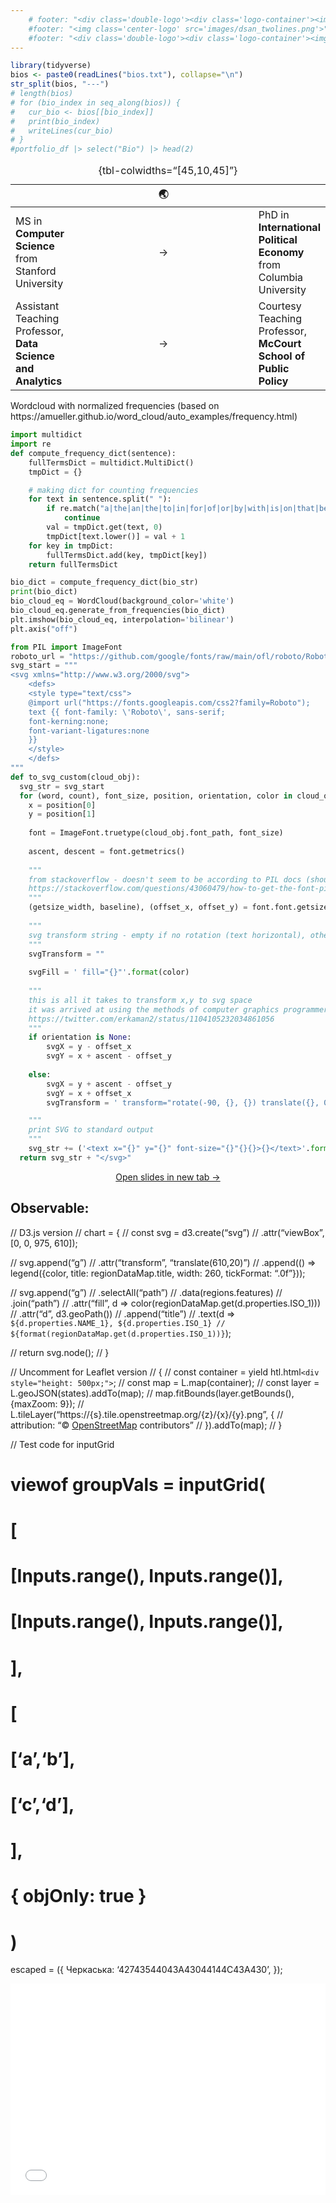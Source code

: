 ```yaml
---
    # footer: "<div class='double-logo'><div class='logo-container'><img class='logo-img logo-left' src='images/dsan_twolines.png'><img class='logo-img' src='images/mccourt.svg'></div></div>"
    #footer: "<img class='center-logo' src='images/dsan_twolines.png'>"
    #footer: "<div class='double-logo'><div class='logo-container'><img class='logo-img logo-left' src='images/dsan_twolines.png'><img class='logo-img' src='images/mccourt.svg'></div></div>"
---
```


```r
library(tidyverse)
bios <- paste0(readLines("bios.txt"), collapse="\n")
str_split(bios, "---")
# length(bios)
# for (bio_index in seq_along(bios)) {
#   cur_bio <- bios[[bio_index]]
#   print(bio_index)
#   writeLines(cur_bio)
# }
#portfolio_df |> select("Bio") |> head(2)
```

 | | 🌏 |
| - |:-:| - |
| MS in **Computer Science** from Stanford University | &rarr; | PhD in **International Political Economy** from Columbia University |
| Assistant Teaching Professor, **Data Science and Analytics** | &rarr; | Courtesy Teaching Professor, **McCourt School of Public Policy** |

: {tbl-colwidths="[45,10,45]"}

Wordcloud with normalized frequencies (based on https://amueller.github.io/word_cloud/auto_examples/frequency.html)

```python
import multidict
import re
def compute_frequency_dict(sentence):
    fullTermsDict = multidict.MultiDict()
    tmpDict = {}

    # making dict for counting frequencies
    for text in sentence.split(" "):
        if re.match("a|the|an|the|to|in|for|of|or|by|with|is|on|that|be", text):
            continue
        val = tmpDict.get(text, 0)
        tmpDict[text.lower()] = val + 1
    for key in tmpDict:
        fullTermsDict.add(key, tmpDict[key])
    return fullTermsDict

bio_dict = compute_frequency_dict(bio_str)
print(bio_dict)
bio_cloud_eq = WordCloud(background_color='white')
bio_cloud_eq.generate_from_frequencies(bio_dict)
plt.imshow(bio_cloud_eq, interpolation='bilinear')
plt.axis("off")
```

```python
from PIL import ImageFont
roboto_url = "https://github.com/google/fonts/raw/main/ofl/roboto/Roboto%5Bwdth,wght%5D.ttf"
svg_start = """
<svg xmlns="http://www.w3.org/2000/svg">
    <defs>
    <style type="text/css">
    @import url("https://fonts.googleapis.com/css2?family=Roboto");
    text {{ font-family: \'Roboto\', sans-serif;
    font-kerning:none;
    font-variant-ligatures:none
    }}
    </style>
    </defs>
"""
def to_svg_custom(cloud_obj):
  svg_str = svg_start
  for (word, count), font_size, position, orientation, color in cloud_obj.layout_:
    x = position[0]
    y = position[1]
    
    font = ImageFont.truetype(cloud_obj.font_path, font_size)
            
    ascent, descent = font.getmetrics()
    
    """
    from stackoverflow - doesn't seem to be according to PIL docs (should return height, width) but doesn't work otherwise...
    https://stackoverflow.com/questions/43060479/how-to-get-the-font-pixel-height-using-pil-imagefont
    """
    (getsize_width, baseline), (offset_x, offset_y) = font.font.getsize(word)
    
    """
    svg transform string - empty if no rotation (text horizontal), otherwise contains rotate and translate numbers
    """
    svgTransform = ""    
    
    svgFill = ' fill="{}"'.format(color)    
        
    """
    this is all it takes to transform x,y to svg space 
    it was arrived at using the methods of computer graphics programmers
    https://twitter.com/erkaman2/status/1104105232034861056
    """
    if orientation is None:
        svgX = y - offset_x
        svgY = x + ascent - offset_y      
        
    else:
        svgX = y + ascent - offset_y
        svgY = x + offset_x
        svgTransform = ' transform="rotate(-90, {}, {}) translate({}, 0)"'.format(svgX, svgY, -getsize_width)

    """
    print SVG to standard output 
    """
    svg_str += ('<text x="{}" y="{}" font-size="{}"{}{}>{}</text>'.format(svgX, svgY, font_size, svgTransform, svgFill, word))
  return svg_str + "</svg>"
```

::: {.content-visible unless-format="revealjs"}

<center class='mb-3'>
<a class='h2' href='./slides.html' target='_blank'>Open slides in new tab &rarr;</a>
</center>

:::

## Observable:

// D3.js version
// chart = {
//   const svg = d3.create("svg")
//        .attr("viewBox", [0, 0, 975, 610]);

//   svg.append("g")
//       .attr("transform", "translate(610,20)")
//       .append(() => legend({color, title: regionDataMap.title, width: 260, tickFormat: ".0f"}));

//   svg.append("g")
//     .selectAll("path")
//     .data(regions.features)
//     .join("path")
//       .attr("fill", d => color(regionDataMap.get(d.properties.ISO_1)))
//       .attr("d", d3.geoPath())
//     .append("title")
//       .text(d => `${d.properties.NAME_1}, ${d.properties.ISO_1}
// ${format(regionDataMap.get(d.properties.ISO_1))}`);

//   return svg.node();
// }

// Uncomment for Leaflet version
// {
//   const container = yield htl.html`<div style="height: 500px;">`;
//   const map = L.map(container);
//   const layer = L.geoJSON(states).addTo(map);
//   map.fitBounds(layer.getBounds(), {maxZoom: 9});
//   L.tileLayer("https://{s}.tile.openstreetmap.org/{z}/{x}/{y}.png", {
//     attribution: "© <a href=https://www.openstreetmap.org/copyright>OpenStreetMap</a> contributors"
//   }).addTo(map);
// }

// Test code for inputGrid

# viewof groupVals = inputGrid(
#   [
#     [Inputs.range(), Inputs.range()],
#     [Inputs.range(), Inputs.range()],
#   ],
#   [
#     ['a','b'],
#     ['c','d'],
#   ],
#   { objOnly: true }
# )

escaped = ({
  Черкаська: '\u0427\u0435\u0440\u043A\u0430\u0441\u044C\u043A\u0430',
});


```{=html}
<style>
.embed-container {position: relative; padding-bottom: 67%; height: 0; max-width: 100%;} .embed-container iframe, .embed-container object, .embed-container iframe{position: absolute; top: 0; left: 0; width: 100%; height: 100%;} small{position: absolute; z-index: 40; bottom: 0; margin-bottom: -15px;}
</style>
<center>
<div class="embed-container">
  <iframe width="600" height="350" frameborder="0" scrolling="no" marginheight="0" marginwidth="0" title="Ukraine_Regions" src="//georgetownuniv.maps.arcgis.com/apps/Embed/index.html?webmap=50668b6cb4664b79948817100400b0dc&extent=19.2882,43.8227,44.7765,53.1106&home=true&zoom=true&previewImage=false&scale=true&disable_scroll=true&theme=light"></iframe>
</div>
</center>
```